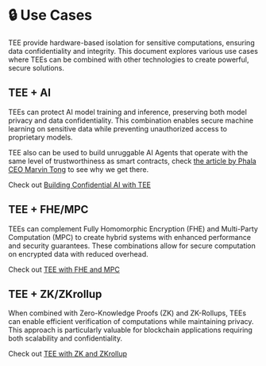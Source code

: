 # 🔒 Use Cases

TEE provide hardware-based isolation for sensitive computations, ensuring data confidentiality and integrity. This document explores various use cases where TEEs can be combined with other technologies to create powerful, secure solutions.

## TEE + AI

TEEs can protect AI model training and inference, preserving both model privacy and data confidentiality. This combination enables secure machine learning on sensitive data while preventing unauthorized access to proprietary models.

TEE also can be used to build unruggable AI Agents that operate with the same level of trustworthiness as smart contracts, check [the article by Phala CEO Marvin Tong](https://x.com/marvin_tong/status/1866319231350100330) to see why we get there.

Check out [Building Confidential AI with TEE](tee_with_ai.md)

## TEE + FHE/MPC

TEEs can complement Fully Homomorphic Encryption (FHE) and Multi-Party Computation (MPC) to create hybrid systems with enhanced performance and security guarantees. These combinations allow for secure computation on encrypted data with reduced overhead.

Check out [TEE with FHE and MPC](tee_with_fhe_and_mpc.md)

## TEE + ZK/ZKrollup

When combined with Zero-Knowledge Proofs (ZK) and ZK-Rollups, TEEs can enable efficient verification of computations while maintaining privacy. This approach is particularly valuable for blockchain applications requiring both scalability and confidentiality.

Check out [TEE with ZK and ZKrollup](tee_with_zk_and_zkrollup.md)
